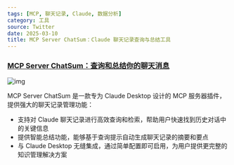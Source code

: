 ```yaml
---
tags: [MCP, 聊天记录, Claude, 数据分析]
category: 工具
source: Twitter
date: 2025-03-10
title: MCP Server ChatSum：Claude 聊天记录查询与总结工具
---
```


### [MCP Server ChatSum：查询和总结你的聊天消息](https://github.com/chatmcp/mcp-server-chatsum)

![img](https://img.mengpeng.tech/i/2025/03/14/67d3bd36d1be7.webp)

MCP Server ChatSum 是一款专为 Claude Desktop 设计的 MCP 服务器插件，提供强大的聊天记录管理功能：

-   支持对 Claude 聊天记录进行高效查询和检索，帮助用户快速找到历史对话中的关键信息
-   提供智能总结功能，能够基于查询提示自动生成聊天记录的摘要和要点
-   与 Claude Desktop 无缝集成，通过简单配置即可启用，为用户提供更完整的知识管理解决方案
